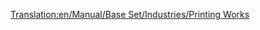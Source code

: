 [[Translation:en/Manual/Base Set/Industries/Printing Works]]
{{en/Manual/Base Set/Industries/Industries|Image=[[File:en/Manual/Base Set/Industries/Printworks.png]]
|name=Printing Works
|climates=Sub-Arctic.
|accepts=Paper
|produces=Goods
|notes=Not present in Other Climates.
}}